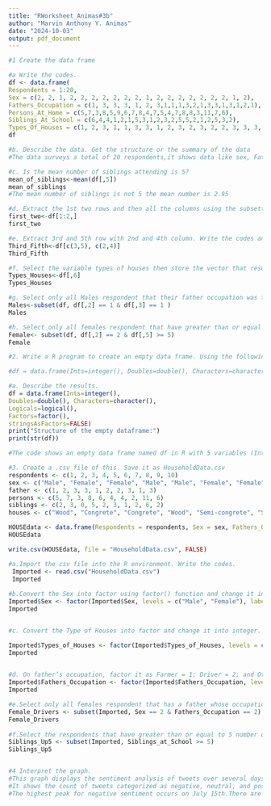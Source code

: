 ```yaml
---
title: "RWorksheet_Animas#3b"
author: "Marvin Anthony Y. Animas"
date: "2024-10-03"
output: pdf_document
---
```


```r

#1 Create the data frame

#a Write the codes.
df <- data.frame(
Respondents = 1:20,
Sex = c(2, 2, 1, 2, 2, 2, 2, 2, 2, 2, 1, 2, 2, 2, 2, 2, 2, 2, 1, 2),
Fathers_Occupation = c(1, 3, 3, 3, 1, 2, 3,1,1,1,3,2,1,3,3,1,3,1,2,1),
Persons_At_Home = c(5,7,3,8,5,9,6,7,8,4,7,5,4,7,8,8,3,11,7,6),
Siblings_At_School = c(6,4,4,1,2,1,5,3,1,2,3,2,5,5,2,1,2,5,3,2),
Types_Of_Houses = c(1, 2, 3, 1, 1, 3, 3, 1, 2, 3, 2, 3, 2, 2, 3, 3, 3, 3, 3, 2))
df

#b. Describe the data. Get the structure or the summary of the data
#The data surveys a total of 20 respondents,it shows data like sex, Fathers occupation, Persons at home,Siblings at school and types of houses,the data gathers informations of the respondents.

#c. Is the mean number of siblings attending is 5?
mean_of_siblings<-mean(df[,5])
mean_of_siblings
#The mean number of siblings is not 5 the mean number is 2.95

#d. Extract the 1st two rows and then all the columns using the subsetting functions. Write the codes and its output.
first_two<-df[1:2,]
first_two

#e. Extract 3rd and 5th row with 2nd and 4th column. Write the codes and its result.
Third_Fifth<-df[c(3,5), c(2,4)]
Third_Fifth

#f. Select the variable types of houses then store the vector that results as types_houses. Write the codes.
Types_Houses<-df[,6]
Types_Houses

#g. Select only all Males respondent that their father occupation was farmer. Write the codes and its output.
Males<-subset(df, df[,2] == 1 & df[,3] == 1 )
Males

#h. Select only all females respondent that have greater than or equal to 5 number of siblings attending school. Write the codes and its outputs.
Female<- subset(df, df[,2] == 2 & df[,5] >= 5)
Female
```
```r
#2. Write a R program to create an empty data frame. Using the following codes:

#df = data.frame(Ints=integer(), Doubles=double(), Characters=character(), Logicals=logical(), Factors=factor(),stringsAsFactors=FALSE) print("Structure of the empty dataframe:") print(str(df))

#a. Describe the results.
df = data.frame(Ints=integer(),
Doubles=double(), Characters=character(),
Logicals=logical(),
Factors=factor(),
stringsAsFactors=FALSE)
print("Structure of the empty dataframe:")
print(str(df))

#The code shows an empty data frame named df in R with 5 variables (Ints, Doubles, Characters, Logicals and Factors) and 0 observations.


```
```r
#3. Create a .csv file of this. Save it as HouseholdData.csv
respondents <- c(1, 2, 3, 4, 5, 6, 7, 8, 9, 10)
sex <- c("Male", "Female", "Female", "Male", "Male", "Female", "Female", "Male", "Female", "Male")
father <- c(1, 2, 3, 3, 1, 2, 2, 3, 1, 3)
persons <- c(5, 7, 3, 8, 6, 4, 4, 2, 11, 6)
siblings <- c(2, 3, 0, 5, 2, 3, 1, 2, 6, 2)
houses <- c("Wood", "Congrete", "Congrete", "Wood", "Semi-congrete", "Semi-congrete", "Wood", "Semi-congrete", "Semi-congrete", "Congrete")

HOUSEdata <- data.frame(Respondents = respondents, Sex = sex, Fathers_Occupation = father, Persons_at_Home = persons, Siblings_at_School = siblings, Types_of_Houses = houses)
HOUSEdata

write.csv(HOUSEdata, file = "HouseholdData.csv", FALSE)

#a.Import the csv file into the R environment. Write the codes.
 Imported <- read.csv("HouseholdData.csv")
 Imported
 
#b.Convert the Sex into factor using factor() function and change it into integer.[Legend:Male = 1 and Female = 2]. Write the R codes and its output.
Imported$Sex <- factor(Imported$Sex, levels = c("Male", "Female"), labels = c(1, 2))
Imported


#c. Convert the Type of Houses into factor and change it into integer. [Legend: Wood= 1; Concrete = 2; Semi-Concrete = 3]. Write the R codes and its output.

Imported$Types_of_Houses <- factor(Imported$Types_of_Houses, levels = c("Wood", "Congrete", "Semi-congrete"), labels = c(1, 2, 3))
Imported

 
#d. On father’s occupation, factor it as Farmer = 1; Driver = 2; and Others = 3. What is the R code and its output?
Imported$Fathers_Occupation <- factor(Imported$Fathers_Occupation, levels = c("Farmer", "Driver", "Others"), labels = c(1, 2, 3))
Imported

#e.Select only all females respondent that has a father whose occupation is driver. Write the codes and its output.
Female_Drivers <- subset(Imported, Sex == 2 & Fathers_Occupation == 2)
Female_Drivers
 
#f.Select the respondents that have greater than or equal to 5 number of siblings attending school. Write the codes and its output.
Siblings_Up5 <- subset(Imported, Siblings_at_School >= 5)
Siblings_Up5


#4 Interpret the graph.
#This graph displays the sentiment analysis of tweets over several days in July 2020.
#It shows the count of tweets categorized as negative, neutral, and positive for each day.
#The highest peak for negative sentiment occurs on July 15th.There are relative peaks for Positive comments on July 15th and July 21st.
```